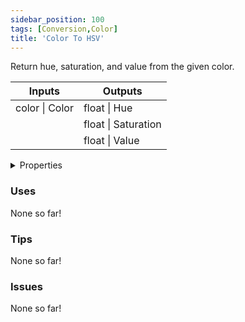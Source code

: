 ```yaml
---
sidebar_position: 100
tags: [Conversion,Color]
title: 'Color To HSV'
---
```


Return hue, saturation, and value from the given color.



<IChip uuid="d697171e-56ac-41b7-aa1e-dabc4538c029"/>

<table><thead><tr><th>Inputs</th><th>Outputs</th></tr></thead><tbody><tr><td>color | Color</td><td>float | Hue</td></tr><tr><td /><td>float | Saturation</td></tr><tr><td /><td>float | Value</td></tr></tbody></table>

<details>
  <summary>Properties</summary>
  <div>
    <div>
    <table>
      <tbody>
        <tr>
          <td>Is beta required?</td>
          <td>No</td>
        </tr>
        <tr>
          <td>Is chip a trolling risk?</td>
          <td>No</td>
        </tr>
        <tr>
          <td>Is chip a role assignment risk?</td>
          <td>No</td>
        </tr>
        <tr>
          <td>Chip UUID</td>
          <td>d697171e-56ac-41b7-aa1e-dabc4538c029</td>
        </tr>
        <tr>
          <td>Room availability</td>
          <td>Available everywhere</td>
        </tr>
      </tbody>
    </table>
    </div>
  </div>
</details>

### Uses

None so far!

### Tips

None so far!

### Issues

None so far!